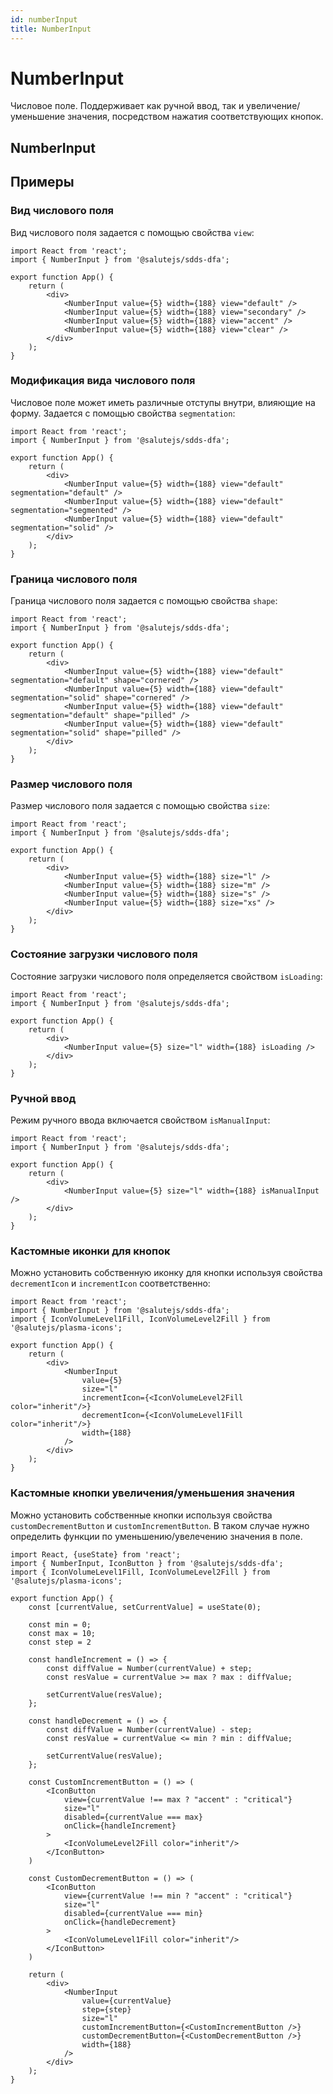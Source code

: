 ```yaml
---
id: numberInput
title: NumberInput
---
```



# NumberInput
Числовое поле. Поддерживает как ручной ввод, так и увеличение/уменьшение значения, 
посредством нажатия соответствующих кнопок.

## NumberInput
<Description name="NumberInput" />
<PropsTable name="NumberInput" />

## Примеры

### Вид числового поля
Вид числового поля задается с помощью свойства `view`:

```tsx live
import React from 'react';
import { NumberInput } from '@salutejs/sdds-dfa';

export function App() {
    return (
        <div>
            <NumberInput value={5} width={188} view="default" />
            <NumberInput value={5} width={188} view="secondary" />
            <NumberInput value={5} width={188} view="accent" />
            <NumberInput value={5} width={188} view="clear" />
        </div>
    );
}
```

### Модификация вида числового поля
Числовое поле может иметь различные отступы внутри, влияющие на форму. Задается с помощью свойства `segmentation`:

```tsx live
import React from 'react';
import { NumberInput } from '@salutejs/sdds-dfa';

export function App() {
    return (
        <div>
            <NumberInput value={5} width={188} view="default" segmentation="default" />
            <NumberInput value={5} width={188} view="default" segmentation="segmented" />
            <NumberInput value={5} width={188} view="default" segmentation="solid" />
        </div>
    );
}
```

### Граница числового поля
Граница числового поля задается с помощью свойства `shape`:

```tsx live
import React from 'react';
import { NumberInput } from '@salutejs/sdds-dfa';

export function App() {
    return (
        <div>
            <NumberInput value={5} width={188} view="default" segmentation="default" shape="cornered" />
            <NumberInput value={5} width={188} view="default" segmentation="solid" shape="cornered" />
            <NumberInput value={5} width={188} view="default" segmentation="default" shape="pilled" />
            <NumberInput value={5} width={188} view="default" segmentation="solid" shape="pilled" />
        </div>
    );
}
```

### Размер числового поля
Размер числового поля задается с помощью свойства `size`:

```tsx live
import React from 'react';
import { NumberInput } from '@salutejs/sdds-dfa';

export function App() {
    return (
        <div>
            <NumberInput value={5} width={188} size="l" />
            <NumberInput value={5} width={188} size="m" />
            <NumberInput value={5} width={188} size="s" />
            <NumberInput value={5} width={188} size="xs" />
        </div>
    );
}
```

### Состояние загрузки числового поля
Состояние загрузки числового поля определяется свойством `isLoading`:

```tsx live
import React from 'react';
import { NumberInput } from '@salutejs/sdds-dfa';

export function App() {
    return (
        <div>
            <NumberInput value={5} size="l" width={188} isLoading />
        </div>
    );
}
```

### Ручной ввод
Режим ручного ввода включается свойством `isManualInput`:

```tsx live
import React from 'react';
import { NumberInput } from '@salutejs/sdds-dfa';

export function App() {
    return (
        <div>
            <NumberInput value={5} size="l" width={188} isManualInput />
        </div>
    );
}
```

### Кастомные иконки для кнопок
Можно установить собственную иконку для кнопки используя 
свойства `decrementIcon` и `incrementIcon` соответственно:

```tsx live
import React from 'react';
import { NumberInput } from '@salutejs/sdds-dfa';
import { IconVolumeLevel1Fill, IconVolumeLevel2Fill } from '@salutejs/plasma-icons';

export function App() {
    return (
        <div>
            <NumberInput 
                value={5} 
                size="l" 
                incrementIcon={<IconVolumeLevel2Fill color="inherit"/>} 
                decrementIcon={<IconVolumeLevel1Fill color="inherit"/>} 
                width={188}
            />
        </div>
    );
}
```

### Кастомные кнопки увеличения/уменьшения значения
Можно установить собственные кнопки используя свойства `customDecrementButton` и `customIncrementButton`. 
В таком случае нужно определить функции по уменьшению/увелечению значения в поле.

```tsx live
import React, {useState} from 'react';
import { NumberInput, IconButton } from '@salutejs/sdds-dfa';
import { IconVolumeLevel1Fill, IconVolumeLevel2Fill } from '@salutejs/plasma-icons';

export function App() {
    const [currentValue, setCurrentValue] = useState(0);

    const min = 0;
    const max = 10;
    const step = 2

    const handleIncrement = () => {
        const diffValue = Number(currentValue) + step;
        const resValue = currentValue >= max ? max : diffValue;

        setCurrentValue(resValue);
    };

    const handleDecrement = () => {
        const diffValue = Number(currentValue) - step;
        const resValue = currentValue <= min ? min : diffValue;

        setCurrentValue(resValue);
    };

    const CustomIncrementButton = () => (
        <IconButton 
            view={currentValue !== max ? "accent" : "critical"}
            size="l"
            disabled={currentValue === max}
            onClick={handleIncrement}
        >
            <IconVolumeLevel2Fill color="inherit"/>
        </IconButton>
    )

    const CustomDecrementButton = () => (
        <IconButton 
            view={currentValue !== min ? "accent" : "critical"}
            size="l"
            disabled={currentValue === min}
            onClick={handleDecrement}
        >
            <IconVolumeLevel1Fill color="inherit"/>
        </IconButton>
    )

    return (
        <div>
            <NumberInput 
                value={currentValue}
                step={step}
                size="l" 
                customIncrementButton={<CustomIncrementButton />} 
                customDecrementButton={<CustomDecrementButton />}
                width={188}
            />
        </div>
    );
}
```
